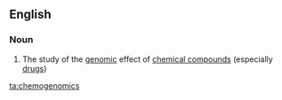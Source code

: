 ==English==

===Noun===
{{wikipedia}}
{{en-noun|-}}

#{{context|medicine|genetics}} The study of the [[genomic]] effect of [[chemical compound]]s (especially [[drug]]s)

[[ta:chemogenomics]]